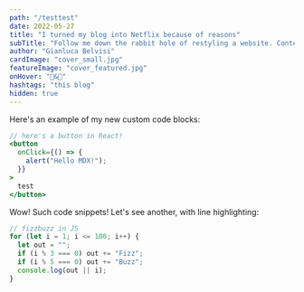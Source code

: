 ```yaml
---
path: "/testtest"
date: 2022-05-27
title: "I turned my blog into Netflix because of reasons"
subTitle: "Follow me down the rabbit hole of restyling a website. Content Warning: coding samples"
author: "Gianluca Belvisi"
cardImage: "cover_small.jpg"
featureImage: "cover_featured.jpg"
onHover: "🍿&🥶"
hashtags: "this blog"
hidden: true
---
```


Here's an example of my new custom code blocks:

```jsx
// here's a button in React!
<button
  onClick={() => {
    alert("Hello MDX!");
  }}
>
  test
</button>
```

Wow! Such code snippets!
Let's see another, with line highlighting:

```js
// fizzbuzz in JS
for (let i = 1; i <= 100; i++) {
  let out = "";
  if (i % 3 === 0) out += "Fizz";
  if (i % 5 === 0) out += "Buzz";
  console.log(out || i);
}
```

